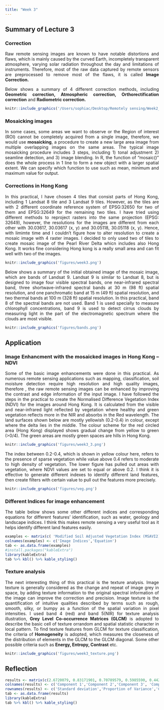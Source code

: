 ```yaml
---
title: "Week 3"
---
```


<div style="text-align: justify">

## Summary of Lecture 3
### Correction
Raw remote sensing images are known to have notable distortions and flaws, which is mainly caused by the curved Earth, incompletely transparent atmosphere, varying solar radiation throughout the day and limitations of instruments. Therefore, most of the raw data captured by remote sensors are preprocessed to remove most of the flaws, it is called **Image Correction.**

Below shows a summary of 4 different correction methods, including **Geometric correction, Atmospheric correction, Orthorectification correction** and **Radiometric correction.**

```r
knitr::include_graphics('/Users/sophiac/Desktop/Remotely sensing/Week2_quarto/Week2_Quarto/figures/correction summary.jpg')
```

### Mosaicking images
In some cases, some areas we want to observe or the Region of interest (ROI) cannot be completely acquired from a single image, therefore, we would use **mosaicking**, a procedure to create a new large area image from multiple overlapping images on the same areas. The typical image mosaicking procedure includes 3 steps, including 1) tonal adjustment 2) seamline detection, and 3) image blending. In R, the function of "mosaic()" does the whole process in 1 line to form a new object with a larger spatial extent. We can specify which function to use such as mean, minimum and maximum value for output.

### Corrections in Hong Kong
In this practical, I have chosen 4 tiles that consist parts of Hong Kong, including 1 Landsat 8 tile and 3 Landsat 9 tiles. However, as the tiles are with 2 different coordinate reference system of EPSG:32650 for two of them and EPSG:32649 for the remaining two tiles. I have tried using different methods to reproject rasters into the same projection (EPSG: 32649), however, the resolutions for the images are different from each other with 30.03617, 30.03617 (x, y) and 30.05118, 30.05118 (x, y). Hence, with limimte time and I couldn't figure how to alter resolution to create a mosaic image with 4 raster images. I decided to only used two of tiles to create mosaic image of the Pearl River Delta whicn includes also Hong Kong. It works fine considering Hong kong is a really small area and can fit well with two of the images.

```r
knitr::include_graphics('figures/week3.png')

```

Below shows a summary of the initial obtained image of the mosaic image, which are bands of Landsat 9. Landsat 9 is similar to Landsat 8, but is designed to image four visible spectral bands, one near-infrared spectral band, three shortwave-infrared spectral bands at 30 m (98 ft) spatial resolution, and one panchromatic band at 15 m (49 ft) spatial resolution, and two thermal bands at 100 m (328 ft) spatial resolution. In this practical, band 8 of the spectral bands are not used. Band 1 is used specially to measure chlorophyll concentrations, band 9 is used to detect cirrus clouds by measuring light in the part of the electromagnetic spectrum where the clouds are most visible.

```r
knitr::include_graphics('figures/bands.png')
```

## Application
### Image Enhancment with the mosaicked images in Hong Kong -- NDVI
Some of the basic image enhancements were done in this practical. As numerous remote sensing applications such as mapping, classification, soil moisture detection require high resolution and high quality images, therefore , the raw remote sensing images can be enhanced by improving the contrast and edge information of the input image. I have followed the steps in the practical to create the Normalised Difference Vegetation Index (NDVI) for the images around Hong Kong. It is calculated from the visible and near-infrared light reflected by vegetation where healthy and green vegetation reflects more in the NIR and absorbs in the Red wavelength. The land surfaces shown below are mostly yellowish (0.2-0.4) in colour, except where the delta lies in the middle. The colour scheme for the red circled area (Hong Kong) displayed shows gradual change from yellow to green (\>0/4). The green areas are mostly green spaces are hills in Hong Kong.

```r
knitr::include_graphics('figures/week3_3.png')

```

The index between 0.2-0.4, which is shown in yellow colour here, refers to the presence of sparse vegetation while value above 0.4 refers to moderate to high density of vegetation. The lower figure has pulled out areas with vegetation, where NDVI values are set to equal or above 0.2. I think it is effective to generate different indexes to identify different land features, then create filters with certain value to pull out the features more precisely.

```r
knitr::include_graphics('figures/veg.png')
```

### Different Indices for image enhancement
The table below shows some other different indices and corresponding equations for different features' identification, such as water, geology and landscape indices. I think this makes remote sensing a very useful tool as it helps identify different land features easily.

```r
examples <- matrix(c( 'Modified Soil Adjusted Vegetation Index (MSAVI2)','MSAVI2 = (1/2)*(2(NIR+1)-sqrt((2*NIR+1)2-8(NIR-Red)))','Soil-Adjusted Vegetation Index (SAVI)','SAVI = ((NIR - Red) / (NIR + Red + L)) x (1 + L)','Normalized Difference Snow Index (NDSI)', 'NDSI = (Green - SWIR) / (Green + SWIR)', 'Modified Normalized Difference Water Index (MNDWI)','MNDWI = (Green - SWIR) / (Green + SWIR)', 'Normalized Difference Moisture Index (NDMI)', 'NDMI = (NIR - SWIR1)/(NIR + SWIR1)', 'Clay Mineral Ratio', 'Clay Minerals Ratio = SWIR1 / SWIR2', 'Ferrous Minerals Ratio','Ferrous Minerals Ratio = SWIR / NIR', 'Iron Oxide Ratio', 'Iron Oxide Ratio = Red / Blue', 'Burn Area Index (BAI)', 'BAI = 1/((0.1 -RED)^2 + (0.06 - NIR)^2)', 'Normalized Burn Ratio Index (NBRI)', 'NBR = (NIR - SWIR) / (NIR+ SWIR)', 'Normalized Difference Built-up Index (NDBI)', 'NDBI = (SWIR - NIR) / (SWIR + NIR)'), ncol = 2, byrow = T)
colnames(examples) <- c('Image Indices','Equation')
tab <- as.data.frame(examples)
#install.packages("kableExtra")
library(kableExtra)
tab %>% kbl() %>% kable_styling()
```

### Texture analysis
The next interesting thing of this practical is the texture analysis. Image texture is generally considered as the change and repeat of image grey in space, by adding texture information to the original spectral information of the image can improve the correction and precision. Image texture is the quantification of intuitive qualities described by terms such as rough, smooth, silky, or bumpy as a function of the spatial variation in pixel intensities. I used band 4 (red) and band 5(NIR) for texture analysis illustration, **Grey Level Co-occurrence Matrices (GLCM)** is adopted to describe the basic cell of texture orrandom and spatial statistic character in local pattern. To find texture features from GLCM for texture classification, the criteria of **Homogeneity** is adopted, which measures the closeness of the distribution of elements in the GLCM to the GLCM diagonal. Some other possible criteria such as **Energy, Entropy, Contrast** etc.


```r
knitr::include_graphics('figures/week3_texture.png')

```


## Reflection

```r
results <- matrix(c(2.6720079, 0.83171901, 0.70789579, 0.5985590, 0.4424598, 0.290805771, 0.129419504, 0.100884842, 0.0442960741,0.7932918, 0.07686183, 0.05567961, 0.0398081, 0.0217523, 0.009396444, 0.001861045, 0.001130861, 0.0002180158,0.7932918, 0.87015363, 0.92583324, 0.9656413, 0.9873936, 0.996790078, 0.998651123, 0.999781984, 1.0000000000), ncol = 9, byrow = T)
colnames(results) <- c('Component 1','Component 2','Component 3', 'Component 4','Component 5','Component 6','Component 7','Component 8','Component 9')
rownames(results) <- c('Standard deviation','Proportion of Variance','Cumulative Proportion')
tab <- as.data.frame(results)
library(kableExtra)
tab %>% kbl() %>% kable_styling()
```
